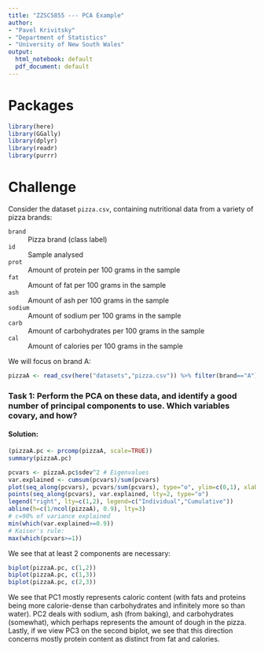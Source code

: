 ```yaml
---
title: "ZZSC5855 --- PCA Example"
author:
- "Pavel Krivitsky"
- "Department of Statistics"
- "University of New South Wales"
output:
  html_notebook: default
  pdf_document: default
---
```



# Packages
```r
library(here)
library(GGally)
library(dplyr)
library(readr)
library(purrr)
```

# Challenge
Consider the dataset `pizza.csv`, containing nutritional data from a variety of pizza brands:

`brand`
: Pizza brand (class label)

`id`
: Sample analysed

`prot`
: Amount of protein per 100 grams in the sample

`fat`
: Amount of fat per 100 grams in the sample

`ash`
: Amount of ash per 100 grams in the sample

`sodium`
: Amount of sodium per 100 grams in the sample

`carb`
: Amount of carbohydrates per 100 grams in the sample

`cal`
: Amount of calories per 100 grams in the sample


We will focus on brand A:
```r
pizzaA <- read_csv(here("datasets","pizza.csv")) %>% filter(brand=="A") %>% select(-brand)
```

### Task 1: Perform the PCA on these data, and identify a good number of principal components to use. Which variables covary, and how?

#### Solution:
```r
(pizzaA.pc <- prcomp(pizzaA, scale=TRUE))
summary(pizzaA.pc)

pcvars <- pizzaA.pc$sdev^2 # Eigenvalues
var.explained <- cumsum(pcvars)/sum(pcvars)
plot(seq_along(pcvars), pcvars/sum(pcvars), type="o", ylim=c(0,1), xlab="k", ylab="Proportion of variance explained")
points(seq_along(pcvars), var.explained, lty=2, type="o")
legend("right", lty=c(1,2), legend=c("Individual","Cumulative"))
abline(h=c(1/ncol(pizzaA), 0.9), lty=3)
# c=90% of variance explained
min(which(var.explained>=0.9))
# Kaiser's rule:
max(which(pcvars>=1))
```

We see that at least 2 components are necessary:
```r
biplot(pizzaA.pc, c(1,2))
biplot(pizzaA.pc, c(1,3))
biplot(pizzaA.pc, c(2,3))
```
We see that PC1 mostly represents caloric content (with fats and proteins being more calorie-dense than carbohydrates and infinitely more so than water). PC2 deals with sodium, ash (from baking), and carbohydrates (somewhat), which perhaps represents the amount of dough in the pizza. Lastly, if we view PC3 on the second biplot, we see that this direction concerns mostly protein content as distinct from fat and calories.


